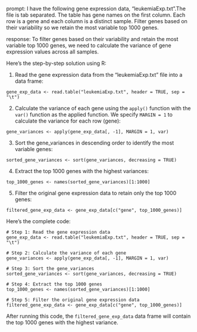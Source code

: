 prompt:
I have the following gene expression data, "leukemiaExp.txt".The file is tab separated. The table has gene names on the first column. Each row is a gene and each column is a distinct sample.  Filter genes based on their variability so we retain the most variable top 1000 genes. 

response:
To filter genes based on their variability and retain the most variable top 1000 genes, we need to calculate the variance of gene expression values across all samples. 

Here's the step-by-step solution using R:

1. Read the gene expression data from the "leukemiaExp.txt" file into a data frame:
```
gene_exp_data <- read.table("leukemiaExp.txt", header = TRUE, sep = "\t")
```

2. Calculate the variance of each gene using the `apply()` function with the `var()` function as the applied function. We specify `MARGIN = 1` to calculate the variance for each row (gene):
```
gene_variances <- apply(gene_exp_data[, -1], MARGIN = 1, var)
```

3. Sort the gene_variances in descending order to identify the most variable genes:
```
sorted_gene_variances <- sort(gene_variances, decreasing = TRUE)
```

4. Extract the top 1000 genes with the highest variances:
```
top_1000_genes <- names(sorted_gene_variances)[1:1000]
```

5. Filter the original gene expression data to retain only the top 1000 genes:
```
filtered_gene_exp_data <- gene_exp_data[c("gene", top_1000_genes)]
```

Here's the complete code:
```
# Step 1: Read the gene expression data
gene_exp_data <- read.table("leukemiaExp.txt", header = TRUE, sep = "\t")

# Step 2: Calculate the variance of each gene
gene_variances <- apply(gene_exp_data[, -1], MARGIN = 1, var)

# Step 3: Sort the gene_variances
sorted_gene_variances <- sort(gene_variances, decreasing = TRUE)

# Step 4: Extract the top 1000 genes
top_1000_genes <- names(sorted_gene_variances)[1:1000]

# Step 5: Filter the original gene expression data
filtered_gene_exp_data <- gene_exp_data[c("gene", top_1000_genes)]
```
After running this code, the `filtered_gene_exp_data` data frame will contain the top 1000 genes with the highest variance.
